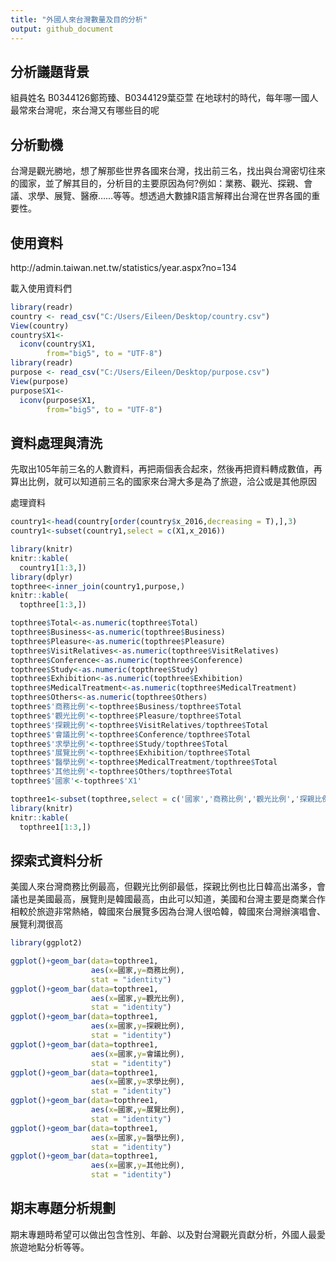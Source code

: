 ```yaml
---
title: "外國人來台灣數量及目的分析"
output: github_document
---
```




## 分析議題背景
組員姓名 B0344126鄭筠臻、B0344129葉亞萱 
在地球村的時代，每年哪一國人最常來台灣呢，來台灣又有哪些目的呢

## 分析動機
台灣是觀光勝地，想了解那些世界各國來台灣，找出前三名，找出與台灣密切往來的國家，並了解其目的，分析目的主要原因為何?例如：業務、觀光、探親、會議、求學、展覽、醫療……等等。想透過大數據R語言解釋出台灣在世界各國的重要性。

## 使用資料
http://admin.taiwan.net.tw/statistics/year.aspx?no=134

載入使用資料們
```r
library(readr)
country <- read_csv("C:/Users/Eileen/Desktop/country.csv")
View(country)
country$X1<-
  iconv(country$X1,
        from="big5", to = "UTF-8")
library(readr)
purpose <- read_csv("C:/Users/Eileen/Desktop/purpose.csv")
View(purpose)
purpose$X1<-
  iconv(purpose$X1,
        from="big5", to = "UTF-8")
```

## 資料處理與清洗
先取出105年前三名的人數資料，再把兩個表合起來，然後再把資料轉成數值，再算出比例，就可以知道前三名的國家來台灣大多是為了旅遊，洽公或是其他原因

處理資料
```r
country1<-head(country[order(country$x_2016,decreasing = T),],3)
country1<-subset(country1,select = c(X1,x_2016))

library(knitr)
knitr::kable(
  country1[1:3,])
library(dplyr)
topthree<-inner_join(country1,purpose,)
knitr::kable(
  topthree[1:3,])

topthree$Total<-as.numeric(topthree$Total)
topthree$Business<-as.numeric(topthree$Business)
topthree$Pleasure<-as.numeric(topthree$Pleasure)
topthree$VisitRelatives<-as.numeric(topthree$VisitRelatives)
topthree$Conference<-as.numeric(topthree$Conference)
topthree$Study<-as.numeric(topthree$Study)
topthree$Exhibition<-as.numeric(topthree$Exhibition)
topthree$MedicalTreatment<-as.numeric(topthree$MedicalTreatment)
topthree$Others<-as.numeric(topthree$Others)
topthree$'商務比例'<-topthree$Business/topthree$Total
topthree$'觀光比例'<-topthree$Pleasure/topthree$Total
topthree$'探親比例'<-topthree$VisitRelatives/topthree$Total
topthree$'會議比例'<-topthree$Conference/topthree$Total
topthree$'求學比例'<-topthree$Study/topthree$Total
topthree$'展覽比例'<-topthree$Exhibition/topthree$Total
topthree$'醫學比例'<-topthree$MedicalTreatment/topthree$Total
topthree$'其他比例'<-topthree$Others/topthree$Total
topthree$'國家'<-topthree$'X1'

topthree1<-subset(topthree,select = c('國家','商務比例','觀光比例','探親比例','會議比例','求學比例','展覽比例','醫學比例','其他比例'))
library(knitr)
knitr::kable(
  topthree1[1:3,]) 

```

## 探索式資料分析
美國人來台灣商務比例最高，但觀光比例卻最低，探親比例也比日韓高出滿多，會議也是美國最高，展覽則是韓國最高，由此可以知道，美國和台灣主要是商業合作相較於旅遊非常熱絡，韓國來台展覽多因為台灣人很哈韓，韓國來台灣辦演唱會、展覽利潤很高

```r
library(ggplot2)

ggplot()+geom_bar(data=topthree1,
                  aes(x=國家,y=商務比例),
                  stat = "identity")
ggplot()+geom_bar(data=topthree1,
                  aes(x=國家,y=觀光比例),
                  stat = "identity")
ggplot()+geom_bar(data=topthree1,
                  aes(x=國家,y=探親比例),
                  stat = "identity")
ggplot()+geom_bar(data=topthree1,
                  aes(x=國家,y=會議比例),
                  stat = "identity")
ggplot()+geom_bar(data=topthree1,
                  aes(x=國家,y=求學比例),
                  stat = "identity")
ggplot()+geom_bar(data=topthree1,
                  aes(x=國家,y=展覽比例),
                  stat = "identity")
ggplot()+geom_bar(data=topthree1,
                  aes(x=國家,y=醫學比例),
                  stat = "identity")
ggplot()+geom_bar(data=topthree1,
                  aes(x=國家,y=其他比例),
                  stat = "identity")
```

## 期末專題分析規劃
期末專題時希望可以做出包含性別、年齡、以及對台灣觀光貢獻分析，外國人最愛旅遊地點分析等等。

